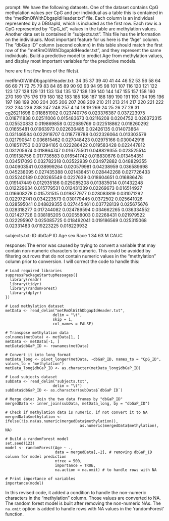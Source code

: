 prompt:
We have the following datasets. One of the dataset contains CpG methylation values per CpG and per individual as a table this is contained in the “metRmOlWithDbgapIdHeader.txt” file. Each column is an individual represented by a DBGapId, which is included as the first row. Each row is a CpG represented by "CpG_id", values in the table are methylation values. Another data set is contained in “subjects.txt”. This file has the information on the individuals. Most important feature for us here is the "Age" column. The "dbGap ID" column (second column) in this table should match the first row of the "metRmOlWithDbgapIdHeader.txt", and they represent the same individuals. Build a predictive model to predict Age from methylation values, and display most important variables for the predictive models. 

here are first few lines of the file(s).

metRmOlWithDbgapIdHeader.txt:
	34	35	37	39	40	41	44	46	52	53	56	58	64	66	69	71	72	75	79	83	84	85	89	90	92	93	94	95	98	101	107	116	120	121	122	123	127	128	129	131	133	134	135	137	138	139	140	144	147	155	157	158	160	270	169	175	176	179	180	182	183	185	186	187	188	189	190	191	193	194	195	196	197	198	199	200	204	205	206	207	208	209	210	211	213	214	217	220	221	222	232	234	236	238	247	248	257	4	14	18	19	269	24	25	26	27	28	31
cg26211698	0.018851902	0.023740776	0.023376387	0.037223975	0.018711838	0.02511006	0.015483673	0.02116208	0.0204752	0.026372315	0.025520833	0.019869858	0.022689769	0.022518862	0.018260292	0.01655481	0.01963973	0.022636485	0.02426135	0.014073864	0.031146584	0.022918707	0.018778788	0.022326064	0.013303579	0.021790541	0.036815462	0.027048423	0.02975166	0.030042918	0.018511753	0.031294165	0.022286422	0.019583428	0.022447812	0.031205674	0.018864747	0.016775501	0.048829355	0.023525514	0.019138756	0.017736583	0.016541742	0.018830676	0.013454351	0.034517093	0.032782318	0.03522939	0.034972882	0.048829355	0.040903541	0.038999264	0.020579981	0.04238959	0.036589698	0.045238095	0.027435388	0.021438451	0.028442268	0.027726433	0.025240189	0.020265549	0.0227639	0.018604651	0.016886478	0.019147449	0.012935186	0.025085208	0.013835014	0.01432248	0.012229634	0.015779531	0.012431339	0.02269673	0.016514927	0.016608278	0.015731515	0.019877977	0.028083819	0.031071292	0.022972741	0.034223573	0.030179445	0.0372502	0.025641026	0.028595041	0.048829355	0.027445461	0.037728139	0.025675676	0.028318277	0.017244082	0.024789594	0.034662265	0.036334552	0.021427726	0.038185205	0.020558003	0.02268431	0.021979522	0.022295907	0.025085725	0.018492041	0.019186569	0.025315068	0.02331483	0.019223225	0.018229932


subjects.txt:
ID	dbGaP ID	Age	sex	Race
1	34	63	M	CAUC


response:
The error was caused by trying to convert a variable that may contain non-numeric characters to numeric. This could be avoided by filtering out rows that do not contain numeric values in the "methylation" column prior to conversion. I will correct the code to handle this:

```
# Load required libraries
suppressPackageStartupMessages({
  library(readr)
  library(tidyr)
  library(randomForest) 
  library(dplyr)
})

# Load methylation dataset
metData <- read_delim("metRmOlWithDbgapIdHeader.txt", 
                     delim = "\t", 
                     skip = 1,
                     col_names = FALSE)

# Transpose methylation data
colnames(metData) <- metData[1, ]
metData <- metData[-1, ]
metData$dbGaP_ID <- rownames(metData)

# Convert it into long format
metData_long <- pivot_longer(metData, -dbGaP_ID, names_to = "CpG_ID", values_to = "methylation")
metData_long$dbGaP_ID <- as.character(metData_long$dbGaP_ID)

# Load subjects dataset
subData <- read_delim("subjects.txt",
                     delim = "\t")
subData$dbGaP_ID <- as.character(subData$`dbGaP ID`)

# Merge data: Join the two data frames by "dbGaP_ID"
mergedData <- inner_join(subData, metData_long, by = "dbGaP_ID")

# Check if methylation data is numeric, if not convert it to NA
mergedData$methylation <- ifelse(!is.na(as.numeric(mergedData$methylation)), 
                                 as.numeric(mergedData$methylation), NA)

# Build a randomForest model
set.seed(123)
model <- randomForest(Age ~ ., 
                      data = mergedData[,-2], # removing dbGaP_ID column for model prediction
                      ntree = 500, 
                      importance = TRUE, 
                      na.action = na.omit) # to handle rows with NA

# Print importance of variables
importance(model)
```

In this revised code, it added a condition to handle the non-numeric characters in the "methylation" column. Those values are converted to NA. The random forest model is built after removing the non-numeric NAs. The `na.omit` option is added to handle rows with NA values in the 'randomForest' function.
